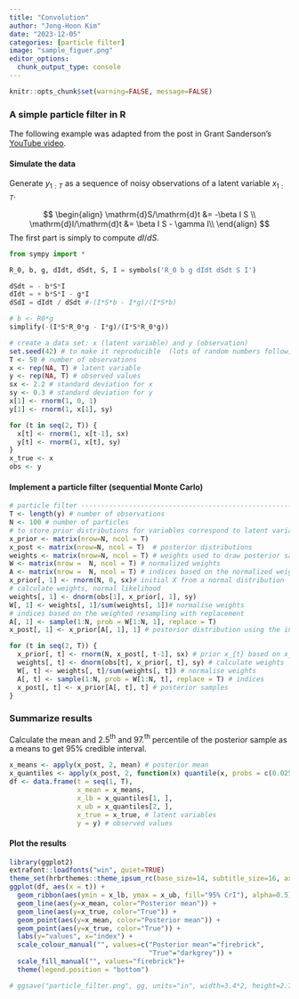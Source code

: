 ```yaml
---
title: "Convolution"
author: "Jong-Hoon Kim"
date: "2023-12-05"
categories: [particle filter]
image: "sample_figuer.png"
editor_options: 
  chunk_output_type: console
---
```


```r
knitr::opts_chunk$set(warning=FALSE, message=FALSE) 
```

### A simple particle filter in R

The following example was adapted from the post in Grant Sanderson's [YouTube video](https://www.youtube.com/watch?v=IaSGqQa5O-M&t=567s).

#### Simulate the data

Generate $y_{1:T}$ as a sequence of noisy observations of a latent variable $x_{1:T}$.

$$
\begin{align}
\mathrm{d}S/\mathrm{d}t &= -\beta I S \\
\mathrm{d}I/\mathrm{d}t &= \beta I S - \gamma I\\
\end{align}
$$ The first part is simply to compute $dI/dS$.

```python
from sympy import *

R_0, b, g, dIdt, dSdt, S, I = symbols('R_0 b g dIdt dSdt S I')

dSdt = - b*S*I
dIdt = + b*S*I - g*I
dSdI = dIdt / dSdt #-(I*S*b - I*g)/(I*S*b)

# b <- R0*g
simplify(-(I*S*R_0*g - I*g)/(I*S*R_0*g)) 
```

```r
# create a data set: x (latent variable) and y (observation)
set.seed(42) # to make it reproducible  (lots of random numbers follow)
T <- 50 # number of observations
x <- rep(NA, T) # latent variable
y <- rep(NA, T) # observed values
sx <- 2.2 # standard deviation for x
sy <- 0.3 # standard deviation for y
x[1] <- rnorm(1, 0, 1)
y[1] <- rnorm(1, x[1], sy)

for (t in seq(2, T)) {
  x[t] <- rnorm(1, x[t-1], sx)
  y[t] <- rnorm(1, x[t], sy)
}
x_true <- x
obs <- y
```

#### Implement a particle filter (sequential Monte Carlo)

```r
# particle filter -----------------------------------------------------------
T <- length(y) # number of observations
N <- 100 # number of particles
# to store prior distributions for variables correspond to latent variable x
x_prior <- matrix(nrow=N, ncol = T) 
x_post <- matrix(nrow=N, ncol = T)  # posterior distributions
weights <- matrix(nrow=N, ncol = T) # weights used to draw posterior sample
W <- matrix(nrow =  N, ncol = T) # normalized weights
A <- matrix(nrow =  N, ncol = T) # indices based on the normalized weights
x_prior[, 1] <- rnorm(N, 0, sx)# initial X from a normal distribution
# calculate weights, normal likelihood
weights[, 1] <- dnorm(obs[1], x_prior[, 1], sy)
W[, 1] <- weights[, 1]/sum(weights[, 1])# normalise weights
# indices based on the weighted resampling with replacement 
A[, 1] <- sample(1:N, prob = W[1:N, 1], replace = T) 
x_post[, 1] <- x_prior[A[, 1], 1] # posterior distribution using the indices

for (t in seq(2, T)) {
  x_prior[, t] <- rnorm(N, x_post[, t-1], sx) # prior x_{t} based on x_{t-1}
  weights[, t] <- dnorm(obs[t], x_prior[, t], sy) # calculate weights 
  W[, t] <- weights[, t]/sum(weights[, t]) # normalise weights
  A[, t] <- sample(1:N, prob = W[1:N, t], replace = T) # indices
  x_post[, t] <- x_prior[A[, t], t] # posterior samples
}
```

### Summarize results

Calculate the mean and 2.5$^\textrm{th}$ and 97.$^\textrm{th}$ percentile of the posterior sample as a means to get 95% credible interval.

```r
x_means <- apply(x_post, 2, mean) # posterior mean
x_quantiles <- apply(x_post, 2, function(x) quantile(x, probs = c(0.025, 0.975))) # 95% credible interval
df <- data.frame(t = seq(1, T),
                 x_mean = x_means,
                 x_lb = x_quantiles[1, ],
                 x_ub = x_quantiles[2, ],
                 x_true = x_true, # latent variables
                 y = y) # observed values
```

#### Plot the results

```r
library(ggplot2)
extrafont::loadfonts("win", quiet=TRUE)
theme_set(hrbrthemes::theme_ipsum_rc(base_size=14, subtitle_size=16, axis_title_size=12))
ggplot(df, aes(x = t)) +
  geom_ribbon(aes(ymin = x_lb, ymax = x_ub, fill="95% CrI"), alpha=0.5) +
  geom_line(aes(y=x_mean, color="Posterior mean")) +
  geom_line(aes(y=x_true, color="True")) +
  geom_point(aes(y=x_mean, color="Posterior mean")) +
  geom_point(aes(y=x_true, color="True")) +
  labs(y="values", x="index") + 
  scale_colour_manual("", values=c("Posterior mean"="firebrick",
                                   "True"="darkgrey")) +
  scale_fill_manual("", values="firebrick")+
  theme(legend.position = "bottom")

# ggsave("particle_filter.png", gg, units="in", width=3.4*2, height=2.7*2)

```

